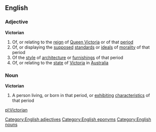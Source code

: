 ==English==
===Adjective===
'''Victorian'''
{{wikipediapar|Victorian era}}
#Of, or relating to the [[reign]] of [[Queen Victoria]] or of that [[period]]
#Of, or displaying the [[supposed]] [[standard]]s or [[ideal]]s of [[morality]] of that period
#Of the [[style]] of [[architecture]] or [[furnishings]] of that period
#Of, or relating to the [[state]] of [[Victoria]] in [[Australia]]
===Noun===
'''Victorian'''
#A person living, or born in that period, or [[exhibiting]] [[characteristic]]s of that period

[[Category:English adjectives]]
[[Category:English eponyms]]
[[Category:English nouns]]
[[pl:Victorian]]
